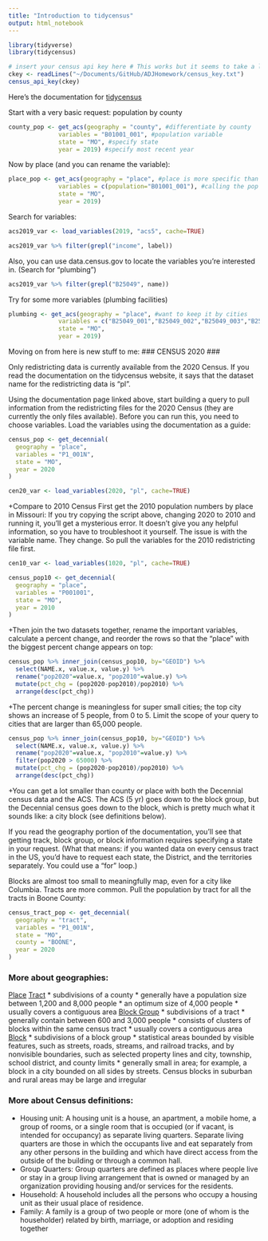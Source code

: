 ```yaml
---
title: "Introduction to tidycensus"
output: html_notebook
---
```


```r
library(tidyverse)
library(tidycensus)

# insert your census api key here # This works but it seems to take a little longer for it to work, so keep trying with the following commands if it gives you an error, it is a brick wall but very breakable
ckey <- readLines("~/Documents/GitHub/ADJHomework/census_key.txt")
census_api_key(ckey)
```

Here's the documentation for [tidycensus](https://walker-data.com/tidycensus/articles/basic-usage.html#geography-in-tidycensus-1)

Start with a very basic request: population by county
```r
county_pop <- get_acs(geography = "county", #differentiate by county
              variables = "B01001_001", #population variable
              state = "MO", #specify state
              year = 2019) #specify most recent year
```

Now by place (and you can rename the variable): 
```r
place_pop <- get_acs(geography = "place", #place is more specific than county as there are many places in a county
              variables = c(population="B01001_001"), #calling the pop value to be population so we don't have a stroke while we read
              state = "MO", 
              year = 2019)
```

Search for variables:
```r
acs2019_var <- load_variables(2019, "acs5", cache=TRUE)

acs2019_var %>% filter(grepl("income", label))
```

Also, you can use data.census.gov to locate the variables you're interested in.
(Search for "plumbing")
```r
acs2019_var %>% filter(grepl("B25049", name))
```


Try for some more variables (plumbing facilities)
```r
plumbing <- get_acs(geography = "place", #want to keep it by cities
              variables = c("B25049_001","B25049_002","B25049_003","B25049_004","B25049_005","B25049_006","B25049_007"), #all of the plumbing variables
              state = "MO", 
              year = 2019)
```
Moving on from here is new stuff to me:
### CENSUS 2020 ###

Only redistricting data is currently available from the 2020 Census.
If you read the documentation on the tidycensus website, it says that the dataset name for the redistricting data is "pl".

Using the documentation page linked above, start building a query to pull information from the redistricting files for the 2020 Census (they are currently the only files available).
Before you can run this, you need to choose variables. 
Load the variables using the documentation as a guide: 

```r
census_pop <- get_decennial(
  geography = "place",
  variables = "P1_001N",
  state = "MO",
  year = 2020
)

cen20_var <- load_variables(2020, "pl", cache=TRUE)
```

+Compare to 2010 Census
First get the 2010 population numbers by place in Missouri:
If you try copying the script above, changing 2020 to 2010 and running it, you'll get a mysterious error. It doesn't give you any helpful information, so you have to troubleshoot it yourself. 
The issue is with the variable name. They change. So pull the variables for the 2010 redistricting file first.
```r

cen10_var <- load_variables(1020, "pl", cache=TRUE)

census_pop10 <- get_decennial(
  geography = "place",
  variables = "P001001",
  state = "MO",
  year = 2010
)
```

+Then join the two datasets together, rename the important variables, calculate a percent change, and reorder the rows so that the "place" with the biggest percent change appears on top:
```r

census_pop %>% inner_join(census_pop10, by="GEOID") %>%
  select(NAME.x, value.x, value.y) %>%
  rename("pop2020"=value.x, "pop2010"=value.y) %>%
  mutate(pct_chg = (pop2020-pop2010)/pop2010) %>%
  arrange(desc(pct_chg))
```

+The percent change is meaningless for super small cities; the top city shows an increase of 5 people, from 0 to 5.
Limit the scope of your query to cities that are larger than 65,000 people.
```r

census_pop %>% inner_join(census_pop10, by="GEOID") %>%
  select(NAME.x, value.x, value.y) %>%
  rename("pop2020"=value.x, "pop2010"=value.y) %>%
  filter(pop2020 > 65000) %>%
  mutate(pct_chg = (pop2020-pop2010)/pop2010) %>%
  arrange(desc(pct_chg))
```

+You can get a lot smaller than county or place with both the Decennial census data and the ACS.
The ACS (5 yr) goes down to the block group, but the Decennial census goes down to the block, which is pretty much what it sounds like: a city block (see definitions below). 

If you read the geography portion of the documentation, you'll see that getting track, block group, or block information requires specifying a state in your request. (What that means: if you wanted data on every census tract in the US, you'd have to request each state, the District, and the territories separately. You could use a "for" loop.)

Blocks are almost too small to meaningfully map, even for a city like Columbia. Tracts are more common. Pull the population by tract for all the tracts in Boone County:
```r
census_tract_pop <- get_decennial(
  geography = "tract",
  variables = "P1_001N",
  state = "MO",
  county = "BOONE",
  year = 2020
)
```

### More about geographies: 

[Place](https://www.census.gov/programs-surveys/geography/about/glossary.html#par_textimage_14)
[Tract](https://www.census.gov/programs-surveys/geography/about/glossary.html#par_textimage_13)
  * subdivisions of a county
  * generally have a population size between 1,200 and 8,000 people
  * an optimum size of 4,000 people
  * usually covers a contiguous area
[Block Group](https://www.census.gov/programs-surveys/geography/about/glossary.html#par_textimage_4)
  * subdivisions of a tract
  * generally contain between 600 and 3,000 people
  * consists of clusters of blocks within the same census tract
  * usually covers a contiguous area
[Block](https://www.census.gov/programs-surveys/geography/about/glossary.html#par_textimage_5)
  * subdivisions of a block group
  * statistical areas bounded by visible features, such as streets, roads, streams, and railroad tracks, and by nonvisible boundaries, such as selected property lines and city, township, school district, and county limits
  * generally small in area; for example, a block in a city bounded on all sides by streets. Census blocks in suburban and rural areas may be large and irregular

### More about Census definitions:
  * Housing unit: A housing unit is a house, an apartment, a mobile home, a group of rooms, or a single room that is occupied (or if vacant, is intended for occupancy) as separate living quarters. Separate living quarters are those in which the occupants live and eat separately from any other persons in the building and which have direct access from the outside of the building or through a common hall.
  * Group Quarters: Group quarters are defined as places where people live or stay in a group living arrangement that is owned or managed by an organization providing housing and/or services for the residents.
  * Household: A household includes all the persons who occupy a housing unit as their usual place of residence.
  * Family: A family is a group of two people or more (one of whom is the householder) related by birth, marriage, or adoption and residing together